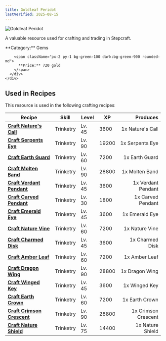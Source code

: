 ```yaml
---
title: Goldleaf Peridot
lastVerified: 2025-08-15
---
```


<div className="flex items-start gap-6 mb-8">
  <div className="flex-shrink-0">
    <img src="/assets/resources/mining/goldleaf_peridot.png" alt="Goldleaf Peridot" className="w-24 h-24 border rounded-lg" />
  </div>
  <div className="flex-1">
    <div className="space-y-2">
      <p className="text-lg text-muted-foreground">A valuable resource used for crafting and trading in Stepcraft.</p>
      <div className="flex flex-wrap gap-4 text-sm">
        <span className="px-2 py-1 bg-blue-100 dark:bg-blue-900 rounded-md">
          **Category:** Gems
        </span>
        
        <span className="px-2 py-1 bg-green-100 dark:bg-green-900 rounded-md">
          **Price:** 720 gold
        </span>
      </div>
    </div>
  </div>
</div>



## Used in Recipes

This resource is used in the following crafting recipes:

| Recipe | Skill | Level | XP | Produces |
|--------|-------|-------|----|---------:|
| **[Craft Nature's Call](/docs/items/individual/natures_call)** | Trinketry | Lv. 45 | 3600 | 1x Nature's Call |
| **[Craft Serpents Eye](/docs/items/individual/serpents_eye)** | Trinketry | Lv. 90 | 19200 | 1x Serpents Eye |
| **[Craft Earth Guard](/docs/items/individual/earth_guard)** | Trinketry | Lv. 60 | 7200 | 1x Earth Guard |
| **[Craft Molten Band](/docs/items/individual/molten_band)** | Trinketry | Lv. 90 | 28800 | 1x Molten Band |
| **[Craft Verdant Pendant](/docs/items/individual/verdant_pendant)** | Trinketry | Lv. 45 | 3600 | 1x Verdant Pendant |
| **[Craft Carved Pendant](/docs/items/individual/carved_pendant)** | Trinketry | Lv. 30 | 1800 | 1x Carved Pendant |
| **[Craft Emerald Eye](/docs/items/individual/emerald_eye)** | Trinketry | Lv. 45 | 3600 | 1x Emerald Eye |
| **[Craft Nature Vine](/docs/items/individual/nature_vine)** | Trinketry | Lv. 60 | 7200 | 1x Nature Vine |
| **[Craft Charmed Disk](/docs/items/individual/charmed_disk)** | Trinketry | Lv. 45 | 3600 | 1x Charmed Disk |
| **[Craft Amber Leaf](/docs/items/individual/amber_leaf)** | Trinketry | Lv. 60 | 7200 | 1x Amber Leaf |
| **[Craft Dragon Wing](/docs/items/individual/dragon_wing)** | Trinketry | Lv. 90 | 28800 | 1x Dragon Wing |
| **[Craft Winged Key](/docs/items/individual/winged_key)** | Trinketry | Lv. 45 | 3600 | 1x Winged Key |
| **[Craft Earth Crown](/docs/items/individual/earth_crown)** | Trinketry | Lv. 60 | 7200 | 1x Earth Crown |
| **[Craft Crimson Crescent](/docs/items/individual/crimson_crescent)** | Trinketry | Lv. 90 | 28800 | 1x Crimson Crescent |
| **[Craft Nature Shield](/docs/items/individual/nature_shield)** | Trinketry | Lv. 75 | 14400 | 1x Nature Shield |
